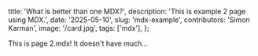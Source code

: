   title: 'What is better than one MDX?',
  description: 'This is example 2 page using MDX.',
  date: '2025-05-10',
  slug: 'mdx-example',
  contributors: 'Simon Karman',
  image: '/card.jpg',
  tags: ['mdx'],
};

This is page 2.mdx! It doesn't have much...
